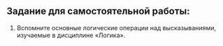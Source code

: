 ## Задание для самостоятельной работы:

1. Вспомните основные логические операции над высказываниями, изучаемые в дисциплине «Логика».
